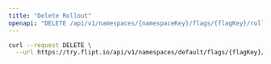 ```yaml
---
title: "Delete Rollout"
openapi: "DELETE /api/v1/namespaces/{namespaceKey}/flags/{flagKey}/rollouts/{id}"
---
```


<RequestExample>

```bash cURL
curl --request DELETE \
  --url https://try.flipt.io/api/v1/namespaces/default/flags/{flagKey}/rollouts/{id}
```

</RequestExample>
